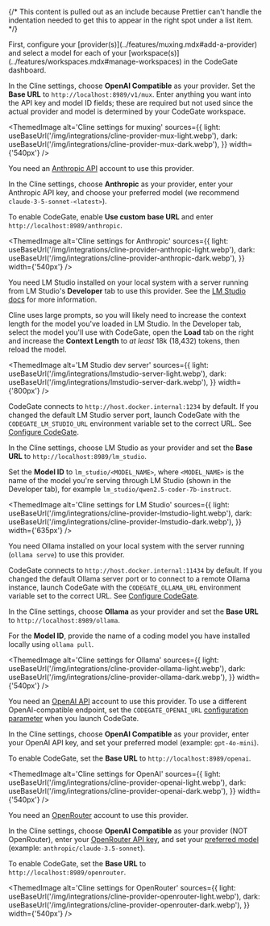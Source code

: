 {/* This content is pulled out as an include because Prettier can't handle the indentation needed to get this to appear in the right spot under a list item. */}



<Tabs groupId="provider" queryString="provider">
<TabItem value="mux" label="CodeGate muxing" default>
First, configure your [provider(s)](../features/muxing.mdx#add-a-provider) and
select a model for each of your
[workspace(s)](../features/workspaces.mdx#manage-workspaces) in the CodeGate dashboard.

In the Cline settings, choose **OpenAI Compatible** as your provider. Set the
**Base URL** to `http://localhost:8989/v1/mux`. Enter anything you want into the
API key and model ID fields; these are required but not used since the actual
provider and model is determined by your CodeGate workspace.

<ThemedImage
  alt='Cline settings for muxing'
  sources={{
    light: useBaseUrl('/img/integrations/cline-provider-mux-light.webp'),
    dark: useBaseUrl('/img/integrations/cline-provider-mux-dark.webp'),
  }}
  width={'540px'}
/>

</TabItem>
<TabItem value="anthropic" label="Anthropic">

You need an [Anthropic API](https://www.anthropic.com/api) account to use this
provider.

In the Cline settings, choose **Anthropic** as your provider, enter your
Anthropic API key, and choose your preferred model (we recommend
`claude-3-5-sonnet-<latest>`).

To enable CodeGate, enable **Use custom base URL** and enter
`http://localhost:8989/anthropic`.

<ThemedImage
  alt='Cline settings for Anthropic'
  sources={{
    light: useBaseUrl('/img/integrations/cline-provider-anthropic-light.webp'),
    dark: useBaseUrl('/img/integrations/cline-provider-anthropic-dark.webp'),
  }}
  width={'540px'}
/>

</TabItem>
<TabItem value="lmstudio" label="LM Studio">

You need LM Studio installed on your local system with a server running from LM
Studio's **Developer** tab to use this provider. See the
[LM Studio docs](https://lmstudio.ai/docs/api/server) for more information.

Cline uses large prompts, so you will likely need to increase the context length
for the model you've loaded in LM Studio. In the Developer tab, select the model
you'll use with CodeGate, open the **Load** tab on the right and increase the
**Context Length** to _at least_ 18k (18,432) tokens, then reload the model.

<ThemedImage
  alt='LM Studio dev server'
  sources={{
    light: useBaseUrl('/img/integrations/lmstudio-server-light.webp'),
    dark: useBaseUrl('/img/integrations/lmstudio-server-dark.webp'),
  }}
  width={'800px'}
/>

CodeGate connects to `http://host.docker.internal:1234` by default. If you
changed the default LM Studio server port, launch CodeGate with the
`CODEGATE_LM_STUDIO_URL` environment variable set to the correct URL. See
[Configure CodeGate](/how-to/configure.md).

In the Cline settings, choose LM Studio as your provider and set the **Base
URL** to `http://localhost:8989/lm_studio`.

Set the **Model ID** to `lm_studio/<MODEL_NAME>`, where `<MODEL_NAME>` is the
name of the model you're serving through LM Studio (shown in the Developer tab),
for example `lm_studio/qwen2.5-coder-7b-instruct`.

<LocalModelRecommendation />

<ThemedImage
  alt='Cline settings for LM Studio'
  sources={{
    light: useBaseUrl('/img/integrations/cline-provider-lmstudio-light.webp'),
    dark: useBaseUrl('/img/integrations/cline-provider-lmstudio-dark.webp'),
  }}
  width={'635px'}
/>

</TabItem>
<TabItem value="ollama" label="Ollama">

You need Ollama installed on your local system with the server running
(`ollama serve`) to use this provider.

CodeGate connects to `http://host.docker.internal:11434` by default. If you
changed the default Ollama server port or to connect to a remote Ollama
instance, launch CodeGate with the `CODEGATE_OLLAMA_URL` environment variable
set to the correct URL. See [Configure CodeGate](/how-to/configure.md).

In the Cline settings, choose **Ollama** as your provider and set the **Base
URL** to `http://localhost:8989/ollama`.

For the **Model ID**, provide the name of a coding model you have installed
locally using `ollama pull`.

<LocalModelRecommendation />

<ThemedImage
  alt='Cline settings for Ollama'
  sources={{
    light: useBaseUrl('/img/integrations/cline-provider-ollama-light.webp'),
    dark: useBaseUrl('/img/integrations/cline-provider-ollama-dark.webp'),
  }}
  width={'540px'}
/>

</TabItem>
<TabItem value="openai" label="OpenAI">

You need an [OpenAI API](https://openai.com/api/) account to use this provider.
To use a different OpenAI-compatible endpoint, set the `CODEGATE_OPENAI_URL`
[configuration parameter](../how-to/configure.md) when you launch CodeGate.

In the Cline settings, choose **OpenAI Compatible** as your provider, enter your
OpenAI API key, and set your preferred model (example: `gpt-4o-mini`).

To enable CodeGate, set the **Base URL** to `http://localhost:8989/openai`.

<ThemedImage
  alt='Cline settings for OpenAI'
  sources={{
    light: useBaseUrl('/img/integrations/cline-provider-openai-light.webp'),
    dark: useBaseUrl('/img/integrations/cline-provider-openai-dark.webp'),
  }}
  width={'540px'}
/>

</TabItem>
<TabItem value="openrouter" label="OpenRouter">

You need an [OpenRouter](https://openrouter.ai/) account to use this provider.

In the Cline settings, choose **OpenAI Compatible** as your provider (NOT
OpenRouter), enter your
[OpenRouter API key](https://openrouter.ai/settings/keys), and set your
[preferred model](https://openrouter.ai/models) (example:
`anthropic/claude-3.5-sonnet`).

To enable CodeGate, set the **Base URL** to `http://localhost:8989/openrouter`.

<ThemedImage
  alt='Cline settings for OpenRouter'
  sources={{
    light: useBaseUrl('/img/integrations/cline-provider-openrouter-light.webp'),
    dark: useBaseUrl('/img/integrations/cline-provider-openrouter-dark.webp'),
  }}
  width={'540px'}
/>

</TabItem>
</Tabs>
